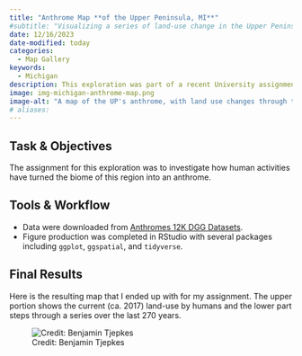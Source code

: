 ```yaml
---
title: "Anthrome Map **of the Upper Peninsula, MI**"
#subtitle: "Visualizing a series of land-use change in the Upper Peninsula."
date: 12/16/2023
date-modified: today
categories:
  - Map Gallery
keywords:
  - Michigan
description: This exploration was part of a recent University assignment where I was tasked to explore the biome and anthrome of a location I would like to live. Having selected the UP, here is a map of this region's historci land-use.
image: img-michigan-anthrome-map.png
image-alt: "A map of the UP's anthrome, with land use changes through time."
# aliases:
---
```


## Task & Objectives

The assignment for this exploration was to investigate how human activities have turned the biome of this region into an anthrome.

## Tools & Workflow

- Data were downloaded from [Anthromes 12K DGG Datasets](https://dataverse.harvard.edu/dataverse/anthromes_12K_DGG).
- Figure production was completed in RStudio with several packages including `ggplot`, `ggspatial`, and `tidyverse`.


## Final Results

Here is the resulting map that I ended up with for my assignment. The upper portion shows the current (ca. 2017) land-use by humans and the lower part steps through a series over the last 270 years.

![Credit: Benjamin Tjepkes](img-michigan-anthrome-map.png)
